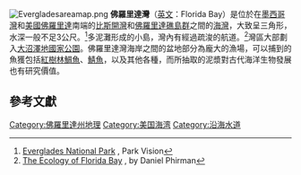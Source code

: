 [[File:Evergladesareamap.png|right]]
'''佛羅里達灣'''（[[英文|英文]]：Florida Bay）是位於在[[墨西哥灣|墨西哥灣]]和[[美國|美國]][[佛羅里達|佛羅里達]]南端的[[比斯開灣|比斯開灣]]和[[佛羅里達礁島群|佛羅里達礁島群]]之間的[[海灣|海灣]]，大致呈三角形，水深一般不足3公尺。<ref>[http://www.shannontech.com/ParkVision/Everglades/Everglades5.html Everglades National Park] {{Wayback|url=http://www.shannontech.com/ParkVision/Everglades/Everglades5.html |date=20201110134417 }}, Park Vision</ref>多泥灘形成的小島，灣內有經過疏浚的航道。<ref>[http://jrscience.wcp.muohio.edu/FieldCourses00/PapersMarineEcologyArticles/TheEcologyofFloridaBay-Fi.html The Ecology of Florida Bay] {{Wayback|url=http://jrscience.wcp.muohio.edu/FieldCourses00/PapersMarineEcologyArticles/TheEcologyofFloridaBay-Fi.html |date=20201213115418 }}, by Daniel Phirman</ref>灣區大部劃入[[大沼澤地國家公園|大沼澤地國家公園]]。佛羅里達灣海岸之間的盆地部分為龐大的漁場，可以捕到的魚獲包括[[紅樹林鯛魚|紅樹林鯛魚]]、[[鯖魚|鯖魚]]，以及其他各種，而所抽取的泥漿對古代海洋生物發展也有研究價值。
== 參考文獻 ==
<references/>
[[Category:佛羅里達州地理|Category:佛羅里達州地理]]
[[Category:美国海湾|Category:美国海湾]]
[[Category:沿海水道|Category:沿海水道]]